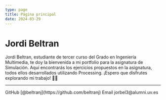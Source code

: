 ```yaml
---
type: page
title: Página principal
date: 2024-03-29
---
```


# Jordi Beltran

Jordi Beltran, estudiante de tercer curso del Grado en Ingeniería Multimedia,
te doy la bienvenida a mi portfolio para la asignatura de Simulación. 
Aquí encontrarás los ejercicios propuestos en la asignatura, 
todos ellos desarrollados utilizando Processing. ¡Espero que disfrutes explorando mi trabajo! 🚀🎨

---

<div>
  <i className="fa-brands fa-github"></i> GitHub [@beltranj](https://github.com/beltranj)
  <i className="fa-solid fa-envelope"></i> Email jorbel3@alumni.uv.es
</div>
